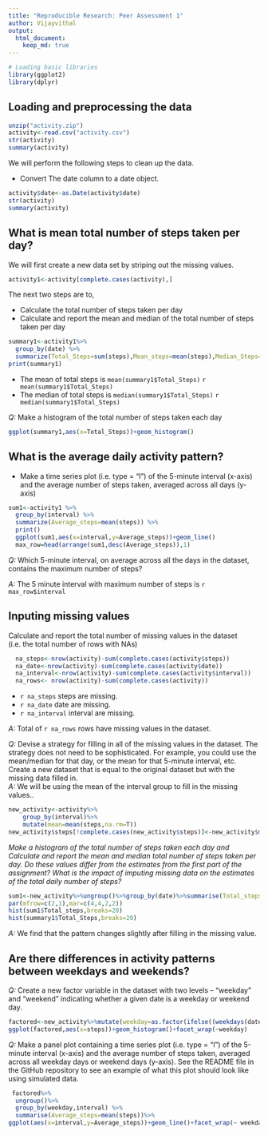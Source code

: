 ```yaml
---
title: "Reproducible Research: Peer Assessment 1"
author: Vijayvithal
output: 
  html_document:
    keep_md: true
---
```

```r
# Loading basic libraries
library(ggplot2)
library(dplyr)
```


## Loading and preprocessing the data
```r
unzip("activity.zip")
activity<-read.csv("activity.csv")
str(activity)
summary(activity)
```
We will perform the following steps to clean up the data.

* Convert The date column to a date object.

```r
activity$date<-as.Date(activity$date)
str(activity)
summary(activity)
```

## What is mean total number of steps taken per day?

We will first create a new data set by striping out the missing values.
```r
activity1<-activity[complete.cases(activity),]
```

The next two steps are to,

* Calculate the total number of steps taken per day
* Calculate and report the mean and median of the total number of steps taken per day
```r
summary1<-activity1%>%
  group_by(date) %>%
  summarize(Total_Steps=sum(steps),Mean_steps=mean(steps),Median_Steps=median(steps))
print(summary1)

```
* The mean of total steps is `mean(summary1$Total_Steps)` `r mean(summary1$Total_Steps)`
* The median of total steps is `median(summary1$Total_Steps)` `r median(summary1$Total_Steps)`

*Q:* Make a histogram of the total number of steps taken each day
```r
ggplot(summary1,aes(x=Total_Steps))+geom_histogram()
```

## What is the average daily activity pattern?

* Make a time series plot (i.e. type = "l") of the 5-minute interval (x-axis) and the average number of steps taken, averaged across all days (y-axis)

```r
sum1<-activity1 %>%
  group_by(interval) %>%
  summarize(Average_steps=mean(steps)) %>%
  print()
  ggplot(sum1,aes(x=interval,y=Average_steps))+geom_line()
  max_row=head(arrange(sum1,desc(Average_steps)),1)
```

 *Q:* Which 5-minute interval, on average across all the days in the dataset, contains the maximum number of steps?

 *A:* The 5 minute interval with maximum number of steps is  ```r max_row$interval ```

## Inputing missing values


Calculate and report the total number of missing values in the dataset (i.e. the total number of rows with NAs)
```r
  na_steps<-nrow(activity)-sum(complete.cases(activity$steps))
  na_date<-nrow(activity)-sum(complete.cases(activity$date))
  na_interval<-nrow(activity)-sum(complete.cases(activity$interval))
  na_rows<- nrow(activity)-sum(complete.cases(activity))
```
* `r na_steps` steps are missing.
* `r na_date` date are missing.
* `r na_interval` interval are missing.

*A:* Total of `r na_rows` rows have missing values in the dataset.

*Q:* Devise a strategy for filling in all of the missing values in the dataset. The strategy does not need to be sophisticated. For example, you could use the mean/median for that day, or the mean for that 5-minute interval, etc. Create a new dataset that is equal to the original dataset but with the missing data filled in.  
*A:* We will be using the mean of the interval group to fill in the missing values..

```r
new_activity<-activity%>%
    group_by(interval)%>%
    mutate(mean=mean(steps,na.rm=T))
new_activity$steps[!complete.cases(new_activity$steps)]<-new_activity$mean[!complete.cases(new_activity$steps)]
```



*Make a histogram of the total number of steps taken each day and Calculate and report the mean and median total number of steps taken per day. Do these values differ from the estimates from the first part of the assignment? What is the impact of imputing missing data on the estimates of the total daily number of steps?*


```r
sum1<-new_activity%>%ungroup()%>%group_by(date)%>%summarise(Total_steps=sum(steps),mean=mean(steps),median=median(steps))
par(mfrow=c(2,1),mar=c(4,4,2,2))
hist(sum1$Total_steps,breaks=20)
hist(summary1$Total_Steps,breaks=20)
```

*A:* We find that the pattern changes slightly after filling in the missing value.

## Are there differences in activity patterns between weekdays and weekends?

*Q:* Create a new factor variable in the dataset with two levels – “weekday” and “weekend” indicating whether a given date is a weekday or weekend day.

```r
factored<-new_activity%>%mutate(weekday=as.factor(ifelse((weekdays(date)=="Sunday"|weekdays(date)=="Saturday"),"Weekend","Weekday")))
ggplot(factored,aes(x=steps))+geom_histogram()+facet_wrap(~weekday)
```

*Q:* Make a panel plot containing a time series plot (i.e. type = "l") of the 5-minute interval (x-axis) and the average number of steps taken, averaged across all weekday days or weekend days (y-axis). See the README file in the GitHub repository to see an example of what this plot should look like using simulated data.
```r
 factored%>%
  ungroup()%>%
  group_by(weekday,interval) %>%
  summarise(Average_steps=mean(steps))%>%
ggplot(aes(x=interval,y=Average_steps))+geom_line()+facet_wrap(~ weekday)
```